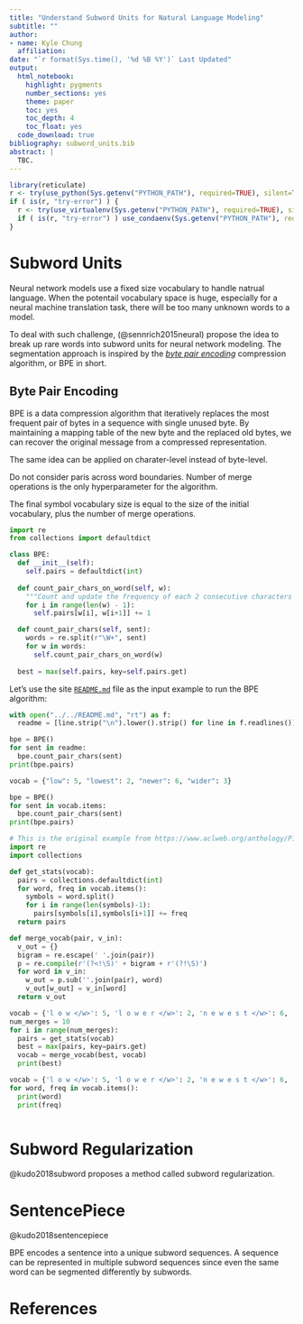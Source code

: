 ```yaml
---
title: "Understand Subword Units for Natural Language Modeling"
subtitle: ""
author:
- name: Kyle Chung
  affiliation:
date: "`r format(Sys.time(), '%d %B %Y')` Last Updated"
output:
  html_notebook: 
    highlight: pygments
    number_sections: yes
    theme: paper
    toc: yes
    toc_depth: 4
    toc_float: yes
  code_download: true
bibliography: subword_units.bib
abstract: |
  TBC.
---
```

<!--For equation reference in Rmd.-->
<script type="text/x-mathjax-config">
MathJax.Hub.Config({
  TeX: { equationNumbers: { autoNumber: "AMS" } }
});
</script>

```r
library(reticulate)
r <- try(use_python(Sys.getenv("PYTHON_PATH"), required=TRUE), silent=TRUE)
if ( is(r, "try-error") ) {
  r <- try(use_virtualenv(Sys.getenv("PYTHON_PATH"), required=TRUE), silent=TRUE)
  if ( is(r, "try-error") ) use_condaenv(Sys.getenv("PYTHON_PATH"), required=TRUE)
}
```

# Subword Units

Neural network models use a fixed size vocabulary to handle natrual language.
When the potentail vocabulary space is huge,
especially for a neural machine translation task,
there will be too many unknown words to a model.

To deal with such challenge,
(@sennrich2015neural) propose the idea to break up rare words into subword units for neural network modeling.
The segmentation approach is inspired by the [*byte pair encoding*](https://en.wikipedia.org/wiki/Byte_pair_encoding) compression algorithm,
or BPE in short.

## Byte Pair Encoding

BPE is a data compression algorithm that iteratively replaces the most frequent pair of bytes in a sequence with single unused byte.
By maintaining a mapping table of the new byte and the replaced old bytes,
we can recover the original message from a compressed representation.

The same idea can be applied on charater-level instead of byte-level.

Do not consider paris across word boundaries.
Number of merge operations is the only hyperparameter for the algorithm.

The final symbol vocabulary size is equal to the size of the initial vocabulary,
plus the number of merge operations.


```python
import re
from collections import defaultdict

class BPE:
  def __init__(self):
    self.pairs = defaultdict(int)
    
  def count_pair_chars_on_word(self, w):
    """Count and update the frequency of each 2 consecutive characters in a word."""
    for i in range(len(w) - 1):
      self.pairs[w[i], w[i+1]] += 1

  def count_pair_chars(self, sent):
    words = re.split(r"\W+", sent)
    for w in words:
      self.count_pair_chars_on_word(w)
      
  best = max(self.pairs, key=self.pairs.get)
```

Let's use the site [`README.md`](https://github.com/everdark/k9/blob/master/README.md) file as the input example to run the BPE algorithm:

```python
with open("../../README.md", "rt") as f:
  readme = [line.strip("\n").lower().strip() for line in f.readlines()]

bpe = BPE()
for sent in readme:
  bpe.count_pair_chars(sent)
print(bpe.pairs)
```


```python
vocab = {"low": 5, "lowest": 2, "newer": 6, "wider": 3}

bpe = BPE()
for sent in vocab.items:
  bpe.count_pair_chars(sent)
print(bpe.pairs)
```



```python
# This is the original example from https://www.aclweb.org/anthology/P16-1162.
import re
import collections

def get_stats(vocab):
  pairs = collections.defaultdict(int)
  for word, freq in vocab.items():
    symbols = word.split()
    for i in range(len(symbols)-1):
      pairs[symbols[i],symbols[i+1]] += freq
  return pairs

def merge_vocab(pair, v_in):
  v_out = {}
  bigram = re.escape(' '.join(pair))
  p = re.compile(r'(?<!\S)' + bigram + r'(?!\S)')
  for word in v_in:
    w_out = p.sub(''.join(pair), word)
    v_out[w_out] = v_in[word]
  return v_out

vocab = {'l o w </w>': 5, 'l o w e r </w>': 2, 'n e w e s t </w>': 6, 'w i d e s t </w>': 3}
num_merges = 10
for i in range(num_merges):
  pairs = get_stats(vocab)
  best = max(pairs, key=pairs.get)
  vocab = merge_vocab(best, vocab)
  print(best)
```

```python
vocab = {'l o w </w>': 5, 'l o w e r </w>': 2, 'n e w e s t </w>': 6, 'w i d e s t </w>': 3}
for word, freq in vocab.items():
  print(word)
  print(freq)
```


```python

```


# Subword Regularization

@kudo2018subword proposes a method called subword regularization.


# SentencePiece

@kudo2018sentencepiece

BPE encodes a sentence into a unique subword sequences.
A sequence can be represented in multiple subword sequences since even the same word can be segmented differently by subwords.

# References
